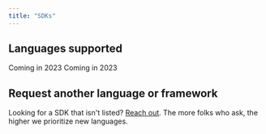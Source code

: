 ```yaml
---
title: "SDKs"
---
```


## Languages supported

<CardGroup cols={3}>
  <Card
    title="JavaScript/TypeScript"
    icon="js"
    href="/generators/code-generators#javascripttypescript"
  ></Card>
  <Card title="Java" icon="java" href="/generators/code-generators#java"></Card>
  <Card
    title="Python"
    icon="python"
    href="/generators/code-generators#python"
  ></Card>
  <Card title="Ruby" icon="gem">
    Coming in 2023
  </Card>
  <Card title="Go" icon="golang">
    Coming in 2023
  </Card>
</CardGroup>

## Request another language or framework

Looking for a SDK that isn't listed?
[Reach out](mailto:hey@buildwithfern.com?subject=%5BRequest%5D%20SDK%20support&body=Hey%2C%20I'm%20looking%20to%20get%20SDKs%20for%20the%20following%20languages%2Fframeworks%3A).
The more folks who ask, the higher we prioritize new languages.

